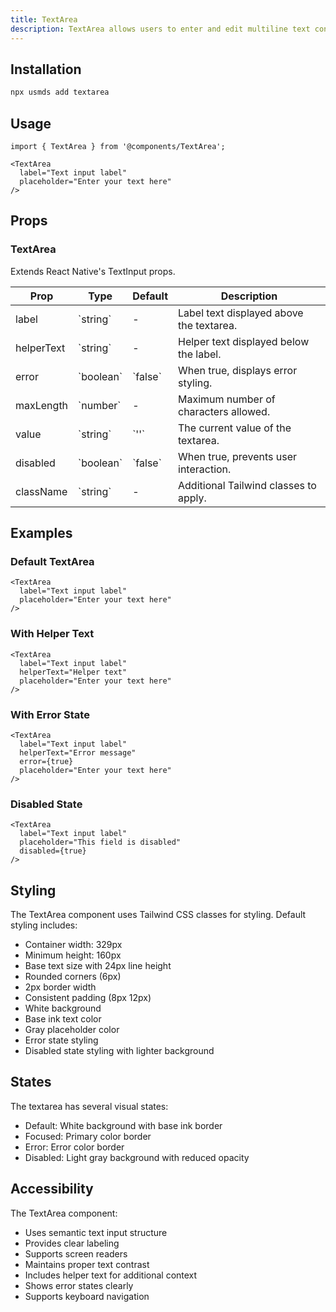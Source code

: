 ```yaml
---
title: TextArea
description: TextArea allows users to enter and edit multiline text content.
---
```


## Installation

```bash
npx usmds add textarea
```

## Usage

```tsx
import { TextArea } from '@components/TextArea';

<TextArea 
  label="Text input label"
  placeholder="Enter your text here"
/>
```

## Props

### TextArea

Extends React Native's TextInput props.

<table>
  <thead>
    <tr>
      <th>Prop</th>
      <th>Type</th>
      <th>Default</th>
      <th>Description</th>
    </tr>
  </thead>
  <tbody>
    <tr>
      <td>label</td>
      <td>`string`</td>
      <td>-</td>
      <td>Label text displayed above the textarea.</td>
    </tr>
    <tr>
      <td>helperText</td>
      <td>`string`</td>
      <td>-</td>
      <td>Helper text displayed below the label.</td>
    </tr>
    <tr>
      <td>error</td>
      <td>`boolean`</td>
      <td>`false`</td>
      <td>When true, displays error styling.</td>
    </tr>
    <tr>
      <td>maxLength</td>
      <td>`number`</td>
      <td>-</td>
      <td>Maximum number of characters allowed.</td>
    </tr>
    <tr>
      <td>value</td>
      <td>`string`</td>
      <td>`''`</td>
      <td>The current value of the textarea.</td>
    </tr>
    <tr>
      <td>disabled</td>
      <td>`boolean`</td>
      <td>`false`</td>
      <td>When true, prevents user interaction.</td>
    </tr>
    <tr>
      <td>className</td>
      <td>`string`</td>
      <td>-</td>
      <td>Additional Tailwind classes to apply.</td>
    </tr>
  </tbody>
</table>

## Examples

### Default TextArea

```tsx
<TextArea 
  label="Text input label"
  placeholder="Enter your text here"
/>
```

### With Helper Text

```tsx
<TextArea 
  label="Text input label"
  helperText="Helper text"
  placeholder="Enter your text here"
/>
```

### With Error State

```tsx
<TextArea 
  label="Text input label"
  helperText="Error message"
  error={true}
  placeholder="Enter your text here"
/>
```

### Disabled State

```tsx
<TextArea 
  label="Text input label"
  placeholder="This field is disabled"
  disabled={true}
/>
```

## Styling

The TextArea component uses Tailwind CSS classes for styling. Default styling includes:

- Container width: 329px
- Minimum height: 160px
- Base text size with 24px line height
- Rounded corners (6px)
- 2px border width
- Consistent padding (8px 12px)
- White background
- Base ink text color
- Gray placeholder color
- Error state styling
- Disabled state styling with lighter background

## States

The textarea has several visual states:
- Default: White background with base ink border
- Focused: Primary color border
- Error: Error color border
- Disabled: Light gray background with reduced opacity

## Accessibility

The TextArea component:
- Uses semantic text input structure
- Provides clear labeling
- Supports screen readers
- Maintains proper text contrast
- Includes helper text for additional context
- Shows error states clearly
- Supports keyboard navigation